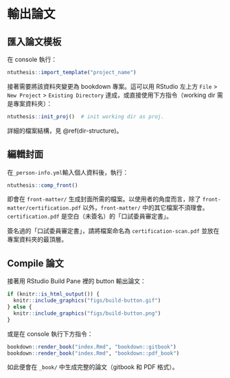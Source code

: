 # 輸出論文 {#export-thesis}

## 匯入論文模板 {#import-template}

在 console 執行：
```r
ntuthesis::import_template("project_name")
```

接著需要將該資料夾變更為 bookdown 專案。這可以用 RStudio 左上方 `File` > `New Project` > `Existing Directory` 達成，或直接使用下方指令（working dir 需是專案資料夾）：
```r
ntuthesis::init_proj()  # init working dir as proj.
```

詳細的檔案結構，見 \@ref(dir-structure)。

## 編輯封面 {#edit-front-matter}

在`_person-info.yml`輸入個人資料後，執行：
```r
ntuthesis::comp_front()
```

即會在 `front-matter/` 生成封面所需的檔案。以使用者的角度而言，除了 `front-matter/certification.pdf` 以外，`front-matter/` 中的其它檔案不須理會。`certification.pdf` 是空白（未簽名）的「口試委員審定書」。

簽名過的「口試委員審定書」，請將檔案命名為 `certification-scan.pdf` 並放在專案資料夾的最頂層。

## Compile 論文 {#compile-thesis}

接著用 RStudio Build Pane 裡的 button 輸出論文：

```r
if (knitr::is_html_output()) {
  knitr::include_graphics("figs/build-button.gif")
} else {
  knitr::include_graphics("figs/build-button.png")
}
```

或是在 console 執行下方指令：
```r
bookdown::render_book("index.Rmd", "bookdown::gitbook")
bookdown::render_book("index.Rmd", "bookdown::pdf_book")
```

如此便會在 `_book/` 中生成完整的論文（gitbook 和 PDF 格式）。



